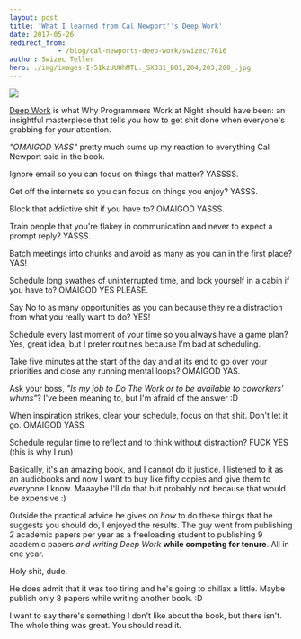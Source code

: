 ```yaml
---
layout: post
title: 'What I learned from Cal Newport''s Deep Work'
date: 2017-05-26
redirect_from: 
            - /blog/cal-newports-deep-work/swizec/7616
author: Swizec Teller
hero: ./img/images-I-51kzUUHhMTL._SX331_BO1,204,203,200_.jpg
---
```

[![](./img/images-I-51kzUUHhMTL._SX331_BO1,204,203,200_.jpg)](<https://www.amazon.com/gp/product/1455586692/ref=as_li_tl?ie=UTF8&amp;camp=1789&amp;creative=9325&amp;creativeASIN=1455586692&amp;linkCode=as2&amp;tag=ageewitahat-20&amp;linkId=68a7387719cbcc931a798a5f7ee533ae"&gt;&lt;img border="0" src="//ws-na.amazon-adsystem.com/widgets/q?_encoding=UTF8&amp;MarketPlace=US&amp;ASIN=1455586692&amp;ServiceVersion=20070822&amp;ID=AsinImage&amp;WS=1&amp;Format=_SL250_&amp;tag=ageewitahat-20>)



[Deep Work](https://www.amazon.com/gp/product/1455586692/ref=as%5C_li%5C_tl?ie=UTF8&camp=1789&creative=9325&creativeASIN=1455586692&linkCode=as2&tag=ageewitahat-20&linkId=68a7387719cbcc931a798a5f7ee533ae%22%3E%3Cimg%20border=%220%22%20src=%22//ws-na.amazon-adsystem.com/widgets/q?%5C_encoding=UTF8&MarketPlace=US&ASIN=1455586692&ServiceVersion=20070822&ID=AsinImage&WS=1&Format=%5C_SL250%5C_&tag=ageewitahat-20) is what Why Programmers Work at Night should have been: an insightful masterpiece that tells you how to get shit done when everyone's grabbing for your attention.



_"OMAIGOD YASS"_ pretty much sums up my reaction to everything Cal Newport said in the book.



Ignore email so you can focus on things that matter? YASSSS.



Get off the internets so you can focus on things you enjoy? YASSS.



Block that addictive shit if you have to? OMAIGOD YASSS.



Train people that you're flakey in communication and never to expect a prompt reply? YASSS.



Batch meetings into chunks and avoid as many as you can in the first place? YAS!



Schedule long swathes of uninterrupted time, and lock yourself in a cabin if you have to? OMAIGOD YES PLEASE.



Say No to as many opportunities as you can because they're a distraction from what you really want to do? YES!



Schedule every last moment of your time so you always have a game plan? Yes, great idea, but I prefer routines because I'm bad at scheduling.



Take five minutes at the start of the day and at its end to go over your priorities and close any running mental loops? OMAIGOD YAS.



Ask your boss, _"Is my job to Do The Work or to be available to coworkers' whims"_? I've been meaning to, but I'm afraid of the answer :D



When inspiration strikes, clear your schedule, focus on that shit. Don't let it go. OMAIGOD YASS



Schedule regular time to reflect and to think without distraction? FUCK YES (this is why I run)



Basically, it's an amazing book, and I cannot do it justice. I listened to it as an audiobooks and now I want to buy like fifty copies and give them to everyone I know. Maaaybe I'll do that but probably not because that would be expensive :)



Outside the practical advice he gives on _how_ to do these things that he suggests you should do, I enjoyed the results. The guy went from publishing 2 academic papers per year as a freeloading student to publishing 9 academic papers _and writing Deep Work_ **while competing for tenure**. All in one year.



Holy shit, dude.



He does admit that it was too tiring and he's going to chillax a little. Maybe publish only 8 papers while writing another book. :D



I want to say there's something I don't like about the book, but there isn't. The whole thing was great. You should read it.